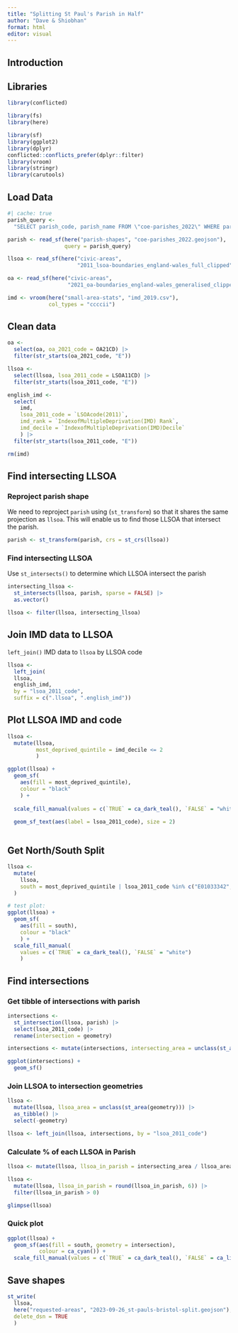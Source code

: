 ```yaml
---
title: "Splitting St Paul's Parish in Half"
author: "Dave & Shiobhan"
format: html
editor: visual
---
```


## Introduction

## Libraries

```r
library(conflicted)

library(fs)
library(here)

library(sf)
library(ggplot2)
library(dplyr)
conflicted::conflicts_prefer(dplyr::filter)
library(vroom)
library(stringr)
library(carutools)
```

## Load Data

```r
#| cache: true
parish_query <-
  "SELECT parish_code, parish_name FROM \"coe-parishes_2022\" WHERE parish_code = 550049"

parish <- read_sf(here("parish-shapes", "coe-parishes_2022.geojson"),
                  query = parish_query)

llsoa <- read_sf(here("civic-areas",
                      "2011_lsoa-boundaries_england-wales_full_clipped"))

oa <- read_sf(here("civic-areas",
                   "2021_oa-boundaries_england-wales_generalised_clipped"))

imd <- vroom(here("small-area-stats", "imd_2019.csv"),
             col_types = "ccccii")
```

## Clean data

```r
oa <-
  select(oa, oa_2021_code = OA21CD) |> 
  filter(str_starts(oa_2021_code, "E"))

llsoa <-
  select(llsoa, lsoa_2011_code = LSOA11CD) |> 
  filter(str_starts(lsoa_2011_code, "E"))

english_imd <- 
  select(
    imd, 
    lsoa_2011_code = `LSOAcode(2011)`,
    imd_rank = `IndexofMultipleDeprivation(IMD) Rank`,
    imd_decile = `IndexofMultipleDeprivation(IMD)Decile` 
    ) |> 
  filter(str_starts(lsoa_2011_code, "E"))

rm(imd)
```

## Find intersecting LLSOA

### Reproject parish shape

We need to reproject `parish` using (`st_transform`) so that it shares the same projection as `llsoa`. This will enable us to find those LLSOA that intersect the parish.

```r
parish <- st_transform(parish, crs = st_crs(llsoa))
```

### Find intersecting LLSOA

Use `st_intersects()` to determine which LLSOA intersect the parish

```r
intersecting_llsoa <-
  st_intersects(llsoa, parish, sparse = FALSE) |> 
  as.vector()

llsoa <- filter(llsoa, intersecting_llsoa)
```

## Join IMD data to LLSOA

`left_join()` IMD data to `llsoa` by LLSOA code

```r
llsoa <- 
  left_join(
  llsoa,
  english_imd,
  by = "lsoa_2011_code",
  suffix = c(".llsoa", ".english_imd"))
```

## Plot LLSOA IMD and code

```r

llsoa <-
  mutate(llsoa,
         most_deprived_quintile = imd_decile <= 2
         )
```

```r
ggplot(llsoa) +
  geom_sf(
    aes(fill = most_deprived_quintile),
    colour = "black"
    ) + 
  
  scale_fill_manual(values = c(`TRUE` = ca_dark_teal(), `FALSE` = "white")) + 
  
  geom_sf_text(aes(label = lsoa_2011_code), size = 2)



```

## Get North/South Split

```r
llsoa <- 
  mutate(
    llsoa,
    south = most_deprived_quintile | lsoa_2011_code %in% c("E01033342", "E01014540")
  )

# test plot:
ggplot(llsoa) +
  geom_sf(
    aes(fill = south),
    colour = "black"
    ) + 
  scale_fill_manual(
    values = c(`TRUE` = ca_dark_teal(), `FALSE` = "white")
    )
```

## Find intersections

### Get tibble of intersections with parish

```r
intersections <-
  st_intersection(llsoa, parish) |> 
  select(lsoa_2011_code) |> 
  rename(intersection = geometry)

intersections <- mutate(intersections, intersecting_area = unclass(st_area(intersection)))

ggplot(intersections) + 
  geom_sf()
```

### Join LLSOA to intersection geometries

```r

llsoa <-
  mutate(llsoa, llsoa_area = unclass(st_area(geometry))) |> 
  as_tibble() |> 
  select(-geometry)

llsoa <- left_join(llsoa, intersections, by = "lsoa_2011_code")
```

### Calculate % of each LLSOA in Parish

```r
llsoa <- mutate(llsoa, llsoa_in_parish = intersecting_area / llsoa_area, .keep = "unused")

llsoa <- 
  mutate(llsoa, llsoa_in_parish = round(llsoa_in_parish, 6)) |> 
  filter(llsoa_in_parish > 0)

glimpse(llsoa)
```

### Quick plot

```r
ggplot(llsoa) + 
  geom_sf(aes(fill = south, geometry = intersection),
          colour = ca_cyan()) + 
  scale_fill_manual(values = c(`TRUE` = ca_dark_teal(), `FALSE` = ca_light_teal()))
```

## Save shapes

```r
st_write(
  llsoa,
  here("requested-areas", "2023-09-26_st-pauls-bristol-split.geojson"),
  delete_dsn = TRUE
  )
```
